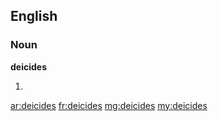 ==English==

===Noun===
'''deicides'''

# {{plural of|deicide}}

[[ar:deicides]]
[[fr:deicides]]
[[mg:deicides]]
[[my:deicides]]